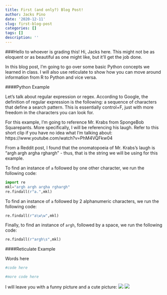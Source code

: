 ```yaml
---
title: First (and only?) Blog Post!
author: Jacks Pino
date: '2020-12-11'
slug: first-blog-post
categories: []
tags: []
description: ''
---
```

###Hello to whoever is grading this!
Hi, Jacks here. This might not be as eloquent or as beautiful as one might like, but it'll get the job done.


In this blog post, I'm going to go over some basic Python concepts we learned in class. I will also use reticulate to show how you can move around information from R to Python and vice versa.


####Python Example

Let's talk about regular expression or regex. According to Google, the definition of regular expression is the following: a sequence of characters that define a search pattern. This is essentially control+F, just with more freedom in the characters you can look for.


For this example, I'm going to reference Mr. Krabs from SpongeBob Squarepants. More specifically, I will be referencing his laugh. Refer to this short clip if you have no idea what I'm talking about: https://www.youtube.com/watch?v=PhM4VQFkw04


From a Reddit post, I found that the onomatopoeia of Mr. Krabs's laugh is "argh argh argha rghargh" - thus, that is the string we will be using for this example.


To find an instance of `a` followed by one other character, we run the following code:


```python
import re
mkl="argh argh argha rghargh"
re.findall(r"a.",mkl)
```


To find an instance of `a` followed by 2 alphanumeric characters, we run the following code:


```python
re.findall(r"a\w\w",mkl)

```


Finally, to find an instance of `argh`, followed by a space, we run the following code:


```python
re.findall(r"argh\s",mkl)
```

####Reticulate Example

Words here

```R
#code here
```

```python
#more code here
```

I will leave you with a funny picture and a cute picture:
![](/post/2020-12-04-first-blog-post_files/IMG_20201106_100740.jpg)
![](/post/2020-12-04-first-blog-post_files/Snapchat-877219221.jpg)
